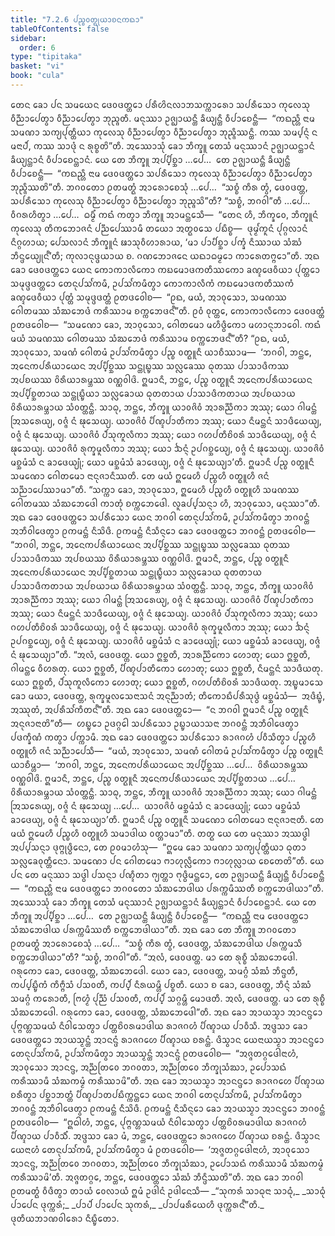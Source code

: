 ```yaml
---
title: "7.2.6 ᨸᨬ᩠ᨧᩅᨲ᩠ᨳᩩᨿᩣᨧᨶᨠᨳᩣ"
tableOfContents: false
sidebar:
  order: 6
type: "tipitaka"
basket: "vi"
book: "cula"
---
```



<DynamicBreadcrumb />

<Division number="343" book="cula">

<Paragraph number="1558" book="cula">
ᨲᩮᨶ ᨡᩮᩣ ᨸᨶ ᩈᨾᨿᩮᨶ ᨴᩮᩅᨴᨲ᩠ᨲᩮᩣ ᨸᩁᩥᩉᩦᨶᩃᩣᨽᩈᨠ᩠ᨠᩣᩁᩮᩣ ᩈᨸᩁᩥᩈᩮᩣ ᨠᩩᩃᩮᩈᩩ ᩅᩥᨬ᩠ᨬᩣᨸᩮᨲ᩠ᩅᩣ ᩅᩥᨬ᩠ᨬᩣᨸᩮᨲ᩠ᩅᩣ ᨽᩩᨬ᩠ᨩᨲᩥ. ᨾᨶᩩᩔᩣ ᩏᨩ᩠ᨫᩣᨿᨶ᩠ᨲᩥ ᨡᩥᨿ᩠ᨿᨶ᩠ᨲᩥ ᩅᩥᨸᩣᨧᩮᨶ᩠ᨲᩥ—  “ᨠᨳᨬ᩠ᩉᩥ ᨶᩣᨾ ᩈᨾᨱᩣ ᩈᨠ᩠ᨿᨸᩩᨲ᩠ᨲᩥᨿᩣ ᨠᩩᩃᩮᩈᩩ ᩅᩥᨬ᩠ᨬᩣᨸᩮᨲ᩠ᩅᩣ ᩅᩥᨬ᩠ᨬᩣᨸᩮᨲ᩠ᩅᩣ ᨽᩩᨬ᩠ᨩᩥᩔᨶ᩠ᨲᩥ. ᨠᩔ ᩈᨾ᩠ᨸᨶ᩠ᨶᩴ ᨶ ᨾᨶᩣᨸᩴ, ᨠᩔ ᩈᩣᨴᩩᩴ ᨶ ᩁᩩᨧ᩠ᨧᨲᩦ”ᨲᩥ. ᩋᩔᩮᩣᩈᩩᩴ ᨡᩮᩣ ᨽᩥᨠ᩠ᨡᩪ ᨲᩮᩈᩴ ᨾᨶᩩᩔᩣᨶᩴ ᩏᨩ᩠ᨫᩣᨿᨶ᩠ᨲᩣᨶᩴ ᨡᩥᨿ᩠ᨿᨶ᩠ᨲᩣᨶᩴ ᩅᩥᨸᩣᨧᩮᨶ᩠ᨲᩣᨶᩴ. ᨿᩮ ᨲᩮ ᨽᩥᨠ᩠ᨡᩪ ᩋᨸ᩠ᨸᩥᨧ᩠ᨨᩣ …ᨸᩮ…  ᨲᩮ ᩏᨩ᩠ᨫᩣᨿᨶ᩠ᨲᩥ ᨡᩥᨿ᩠ᨿᨶ᩠ᨲᩥ ᩅᩥᨸᩣᨧᩮᨶ᩠ᨲᩥ—  “ᨠᨳᨬ᩠ᩉᩥ ᨶᩣᨾ ᨴᩮᩅᨴᨲ᩠ᨲᩮᩣ ᩈᨸᩁᩥᩈᩮᩣ ᨠᩩᩃᩮᩈᩩ ᩅᩥᨬ᩠ᨬᩣᨸᩮᨲ᩠ᩅᩣ ᩅᩥᨬ᩠ᨬᩣᨸᩮᨲ᩠ᩅᩣ ᨽᩩᨬ᩠ᨩᩥᩔᨲᩦ”ᨲᩥ. ᨽᨣᩅᨲᩮᩣ ᩑᨲᨾᨲ᩠ᨳᩴ ᩋᩣᩁᩮᩣᨧᩮᩈᩩᩴ …ᨸᩮ…  “ᩈᨧ᩠ᨧᩴ ᨠᩥᩁ ᨲ᩠ᩅᩴ, ᨴᩮᩅᨴᨲ᩠ᨲ, ᩈᨸᩁᩥᩈᩮᩣ ᨠᩩᩃᩮᩈᩩ ᩅᩥᨬ᩠ᨬᩣᨸᩮᨲ᩠ᩅᩣ ᩅᩥᨬ᩠ᨬᩣᨸᩮᨲ᩠ᩅᩣ ᨽᩩᨬ᩠ᨩᩈᩦ”ᨲᩥ? “ᩈᨧ᩠ᨧᩴ, ᨽᨣᩅᩤ”ᨲᩥ …ᨸᩮ…  ᩅᩥᨣᩁᩉᩥᨲ᩠ᩅᩣ …ᨸᩮ…  ᨵᨾ᩠ᨾᩥᩴ ᨠᨳᩴ ᨠᨲ᩠ᩅᩣ ᨽᩥᨠ᩠ᨡᩪ ᩋᩣᨾᨶ᩠ᨲᩮᩈᩥ—  “ᨲᩮᨶ ᩉᩥ, ᨽᩥᨠ᩠ᨡᩅᩮ, ᨽᩥᨠ᩠ᨡᩪᨶᩴ ᨠᩩᩃᩮᩈᩩ ᨲᩥᨠᨽᩮᩣᨩᨶᩴ ᨸᨬ᩠ᨬᨸᩮᩔᩣᨾᩥ ᨲᨿᩮᩣ ᩋᨲ᩠ᨳᩅᩈᩮ ᨸᨭᩥᨧ᩠ᨧ—  ᨴᩩᨾ᩠ᨾᩘᨠᩪᨶᩴ ᨸᩩᨣ᩠ᨣᩃᩣᨶᩴ ᨶᩥᨣ᩠ᨣᩉᩣᨿ; ᨸᩮᩈᩃᩣᨶᩴ ᨽᩥᨠ᩠ᨡᩪᨶᩴ ᨹᩣᩈᩩᩅᩥᩉᩣᩁᩣᨿ, ‘ᨾᩣ ᨸᩣᨸᩥᨧ᩠ᨨᩣ ᨸᨠ᩠ᨡᩴ ᨶᩥᩔᩣᨿ ᩈᩴᨥᩴ ᨽᩥᨶ᩠ᨴᩮᨿ᩠ᨿᩩᨶ᩺’ᨲᩥ; ᨠᩩᩃᩣᨶᩩᨴ᩠ᨴᨿᩣᨿ ᨧ. ᨣᨱᨽᩮᩣᨩᨶᩮ ᨿᨳᩣᨵᨾ᩠ᨾᩮᩣ ᨠᩣᩁᩮᨲᨻ᩠ᨻᩮᩣ”ᨲᩥ.
</Paragraph>

<Paragraph number="1559" book="cula">
ᩋᨳ ᨡᩮᩣ ᨴᩮᩅᨴᨲ᩠ᨲᩮᩣ ᨿᩮᨶ ᨠᩮᩣᨠᩣᩃᩥᨠᩮᩣ ᨠᨭᨾᩮᩣᨴᨠᨲᩥᩔᨠᩮᩣ ᨡᨱ᩠ᨯᨴᩮᩅᩥᨿᩣ ᨸᩩᨲ᩠ᨲᩮᩣ ᩈᨾᩩᨴ᩠ᨴᨴᨲ᩠ᨲᩮᩣ ᨲᩮᨶᩩᨸᩈᩘᨠᨾᩥ, ᩏᨸᩈᩘᨠᨾᩥᨲ᩠ᩅᩣ ᨠᩮᩣᨠᩣᩃᩥᨠᩴ ᨠᨭᨾᩮᩣᨴᨠᨲᩥᩔᨠᩴ ᨡᨱ᩠ᨯᨴᩮᩅᩥᨿᩣ ᨸᩩᨲ᩠ᨲᩴ ᩈᨾᩩᨴ᩠ᨴᨴᨲ᩠ᨲᩴ ᩑᨲᨴᩅᩮᩤᨧ—  “ᩑᨳ, ᨾᨿᩴ, ᩋᩣᩅᩩᩈᩮᩣ, ᩈᨾᨱᩔ ᨣᩮᩤᨲᨾᩔ ᩈᩴᨥᨽᩮᨴᩴ ᨠᩁᩥᩔᩣᨾ ᨧᨠ᩠ᨠᨽᩮᨴᨶ᩺”ᨲᩥ. ᩑᩅᩴ ᩅᩩᨲ᩠ᨲᩮ, ᨠᩮᩣᨠᩣᩃᩥᨠᩮᩣ ᨴᩮᩅᨴᨲ᩠ᨲᩴ ᩑᨲᨴᩅᩮᩤᨧ—  “ᩈᨾᨱᩮᩣ ᨡᩮᩣ, ᩋᩣᩅᩩᩈᩮᩣ, ᨣᩮᩤᨲᨾᩮᩣ ᨾᩉᩥᨴ᩠ᨵᩥᨠᩮᩣ ᨾᩉᩣᨶᩩᨽᩣᩅᩮᩤ. ᨠᨳᩴ ᨾᨿᩴ ᩈᨾᨱᩔ ᨣᩮᩤᨲᨾᩔ ᩈᩴᨥᨽᩮᨴᩴ ᨠᩁᩥᩔᩣᨾ ᨧᨠ᩠ᨠᨽᩮᨴᨶ᩺”ᨲᩥ? “ᩑᨳ, ᨾᨿᩴ, ᩋᩣᩅᩩᩈᩮᩣ, ᩈᨾᨱᩴ ᨣᩮᩤᨲᨾᩴ ᩏᨸᩈᩘᨠᨾᩥᨲ᩠ᩅᩣ ᨸᨬ᩠ᨧ ᩅᨲ᩠ᨳᩪᨶᩥ ᨿᩣᨧᩥᩔᩣᨾ—  ‘ᨽᨣᩅᩤ, ᨽᨶ᩠ᨲᩮ, ᩋᨶᩮᨠᨸᩁᩥᨿᩣᨿᩮᨶ ᩋᨸ᩠ᨸᩥᨧ᩠ᨨᩔ ᩈᨶ᩠ᨲᩩᨭ᩠ᨮᩔ ᩈᩃᩖᩮᨡᩔ ᨵᩩᨲᩔ ᨸᩣᩈᩣᨴᩥᨠᩔ ᩋᨸᨧᨿᩔ ᩅᩦᩁᩥᨿᩣᩁᨾ᩠ᨽᩔ ᩅᨱ᩠ᨱᩅᩤᨴᩦ. ᩍᨾᩣᨶᩥ, ᨽᨶ᩠ᨲᩮ, ᨸᨬ᩠ᨧ ᩅᨲ᩠ᨳᩪᨶᩥ ᩋᨶᩮᨠᨸᩁᩥᨿᩣᨿᩮᨶ ᩋᨸ᩠ᨸᩥᨧ᩠ᨨᨲᩣᨿ ᩈᨶ᩠ᨲᩩᨭ᩠ᨮᩥᨿᩣ ᩈᩃᩖᩮᨡᩣᨿ ᨵᩩᨲᨲᩣᨿ ᨸᩣᩈᩣᨴᩥᨠᨲᩣᨿ ᩋᨸᨧᨿᩣᨿ ᩅᩦᩁᩥᨿᩣᩁᨾ᩠ᨽᩣᨿ ᩈᩴᩅᨲ᩠ᨲᨶ᩠ᨲᩥ. ᩈᩣᨵᩩ, ᨽᨶ᩠ᨲᩮ, ᨽᩥᨠ᩠ᨡᩪ ᨿᩣᩅᨩᩦᩅᩴ ᩋᩣᩁᨬ᩠ᨬᩥᨠᩣ ᩋᩔᩩ; ᨿᩮᩣ ᨣᩤᨾᨶ᩠ᨲᩴ ᩒᩈᩁᩮᨿ᩠ᨿ, ᩅᨩ᩠ᨩᩴ ᨶᩴ ᨹᩩᩈᩮᨿ᩠ᨿ. ᨿᩣᩅᨩᩦᩅᩴ ᨸᩥᨱ᩠ᨯᨸᩣᨲᩥᨠᩣ ᩋᩔᩩ; ᨿᩮᩣ ᨶᩥᨾᨶ᩠ᨲᨶᩴ ᩈᩣᨴᩥᨿᩮᨿ᩠ᨿ, ᩅᨩ᩠ᨩᩴ ᨶᩴ ᨹᩩᩈᩮᨿ᩠ᨿ. ᨿᩣᩅᨩᩦᩅᩴ ᨸᩴᩈᩩᨠᩪᩃᩥᨠᩣ ᩋᩔᩩ; ᨿᩮᩣ ᨣᩉᨸᨲᩥᨧᩦᩅᩁᩴ ᩈᩣᨴᩥᨿᩮᨿ᩠ᨿ, ᩅᨩ᩠ᨩᩴ ᨶᩴ ᨹᩩᩈᩮᨿ᩠ᨿ. ᨿᩣᩅᨩᩦᩅᩴ ᩁᩩᨠ᩠ᨡᨾᩪᩃᩥᨠᩣ ᩋᩔᩩ; ᨿᩮᩣ ᨨᨶ᩠ᨶᩴ ᩏᨸᨣᨧ᩠ᨨᩮᨿ᩠ᨿ, ᩅᨩ᩠ᨩᩴ ᨶᩴ ᨹᩩᩈᩮᨿ᩠ᨿ. ᨿᩣᩅᨩᩦᩅᩴ ᨾᨧ᩠ᨨᨾᩴᩈᩴ ᨶ ᨡᩣᨴᩮᨿ᩠ᨿᩩᩴ; ᨿᩮᩣ ᨾᨧ᩠ᨨᨾᩴᩈᩴ ᨡᩣᨴᩮᨿ᩠ᨿ, ᩅᨩ᩠ᨩᩴ ᨶᩴ ᨹᩩᩈᩮᨿ᩠ᨿᩣ’ᨲᩥ. ᩍᨾᩣᨶᩥ ᨸᨬ᩠ᨧ ᩅᨲ᩠ᨳᩪᨶᩥ ᩈᨾᨱᩮᩣ ᨣᩮᩤᨲᨾᩮᩣ ᨶᩣᨶᩩᨩᩣᨶᩥᩔᨲᩥ. ᨲᩮ ᨾᨿᩴ ᩍᨾᩮᩉᩥ ᨸᨬ᩠ᨧᩉᩥ ᩅᨲ᩠ᨳᩪᩉᩥ ᨩᨶᩴ ᩈᨬ᩠ᨬᩣᨸᩮᩔᩣᨾᩣ”ᨲᩥ. “ᩈᨠ᩠ᨠᩣ ᨡᩮᩣ, ᩋᩣᩅᩩᩈᩮᩣ, ᩍᨾᩮᩉᩥ ᨸᨬ᩠ᨧᩉᩥ ᩅᨲ᩠ᨳᩪᩉᩥ ᩈᨾᨱᩔ ᨣᩮᩤᨲᨾᩔ ᩈᩴᨥᨽᩮᨴᩮᩤ ᨠᩣᨲᩩᩴ ᨧᨠ᩠ᨠᨽᩮᨴᩮᩤ. ᩃᩪᨡᨸ᩠ᨸᩈᨶ᩠ᨶᩣ ᩉᩥ, ᩋᩣᩅᩩᩈᩮᩣ, ᨾᨶᩩᩔᩣ”ᨲᩥ.
</Paragraph>

<Paragraph number="1560" book="cula">
ᩋᨳ ᨡᩮᩣ ᨴᩮᩅᨴᨲ᩠ᨲᩮᩣ ᩈᨸᩁᩥᩈᩮᩣ ᨿᩮᨶ ᨽᨣᩅᩤ ᨲᩮᨶᩩᨸᩈᩘᨠᨾᩥ, ᩏᨸᩈᩘᨠᨾᩥᨲ᩠ᩅᩣ ᨽᨣᩅᨶ᩠ᨲᩴ ᩋᨽᩥᩅᩤᨴᩮᨲ᩠ᩅᩣ ᩑᨠᨾᨶ᩠ᨲᩴ ᨶᩥᩈᩦᨴᩥ. ᩑᨠᨾᨶ᩠ᨲᩴ ᨶᩥᩈᩥᨶ᩠ᨶᩮᩣ ᨡᩮᩣ ᨴᩮᩅᨴᨲ᩠ᨲᩮᩣ ᨽᨣᩅᨶ᩠ᨲᩴ ᩑᨲᨴᩅᩮᩤᨧ—  “ᨽᨣᩅᩤ, ᨽᨶ᩠ᨲᩮ, ᩋᨶᩮᨠᨸᩁᩥᨿᩣᨿᩮᨶ ᩋᨸ᩠ᨸᩥᨧ᩠ᨨᩔ ᩈᨶ᩠ᨲᩩᨭ᩠ᨮᩔ ᩈᩃᩖᩮᨡᩔ ᨵᩩᨲᩔ ᨸᩣᩈᩣᨴᩥᨠᩔ ᩋᨸᨧᨿᩔ ᩅᩦᩁᩥᨿᩣᩁᨾ᩠ᨽᩔ ᩅᨱ᩠ᨱᩅᩤᨴᩦ. ᩍᨾᩣᨶᩥ, ᨽᨶ᩠ᨲᩮ, ᨸᨬ᩠ᨧ ᩅᨲ᩠ᨳᩪᨶᩥ ᩋᨶᩮᨠᨸᩁᩥᨿᩣᨿᩮᨶ ᩋᨸ᩠ᨸᩥᨧ᩠ᨨᨲᩣᨿ ᩈᨶ᩠ᨲᩩᨭ᩠ᨮᩥᨿᩣ ᩈᩃᩖᩮᨡᩣᨿ ᨵᩩᨲᨲᩣᨿ ᨸᩣᩈᩣᨴᩥᨠᨲᩣᨿ ᩋᨸᨧᨿᩣᨿ ᩅᩦᩁᩥᨿᩣᩁᨾ᩠ᨽᩣᨿ ᩈᩴᩅᨲ᩠ᨲᨶ᩠ᨲᩥ. ᩈᩣᨵᩩ, ᨽᨶ᩠ᨲᩮ, ᨽᩥᨠ᩠ᨡᩪ ᨿᩣᩅᨩᩦᩅᩴ ᩋᩣᩁᨬ᩠ᨬᩥᨠᩣ ᩋᩔᩩ; ᨿᩮᩣ ᨣᩤᨾᨶ᩠ᨲᩴ ᩒᩈᩁᩮᨿ᩠ᨿ, ᩅᨩ᩠ᨩᩴ ᨶᩴ ᨹᩩᩈᩮᨿ᩠ᨿ. ᨿᩣᩅᨩᩦᩅᩴ ᨸᩥᨱ᩠ᨯᨸᩣᨲᩥᨠᩣ ᩋᩔᩩ; ᨿᩮᩣ ᨶᩥᨾᨶ᩠ᨲᨶᩴ ᩈᩣᨴᩥᨿᩮᨿ᩠ᨿ, ᩅᨩ᩠ᨩᩴ ᨶᩴ ᨹᩩᩈᩮᨿ᩠ᨿ. ᨿᩣᩅᨩᩦᩅᩴ ᨸᩴᩈᩩᨠᩪᩃᩥᨠᩣ ᩋᩔᩩ; ᨿᩮᩣ ᨣᩉᨸᨲᩥᨧᩦᩅᩁᩴ ᩈᩣᨴᩥᨿᩮᨿ᩠ᨿ, ᩅᨩ᩠ᨩᩴ ᨶᩴ ᨹᩩᩈᩮᨿ᩠ᨿ. ᨿᩣᩅᨩᩦᩅᩴ ᩁᩩᨠ᩠ᨡᨾᩪᩃᩥᨠᩣ ᩋᩔᩩ; ᨿᩮᩣ ᨨᨶ᩠ᨶᩴ ᩏᨸᨣᨧ᩠ᨨᩮᨿ᩠ᨿ, ᩅᨩ᩠ᨩᩴ ᨶᩴ ᨹᩩᩈᩮᨿ᩠ᨿ. ᨿᩣᩅᨩᩦᩅᩴ ᨾᨧ᩠ᨨᨾᩴᩈᩴ ᨶ ᨡᩣᨴᩮᨿ᩠ᨿᩩᩴ; ᨿᩮᩣ ᨾᨧ᩠ᨨᨾᩴᩈᩴ ᨡᩣᨴᩮᨿ᩠ᨿ, ᩅᨩ᩠ᨩᩴ ᨶᩴ ᨹᩩᩈᩮᨿ᩠ᨿᩣ”ᨲᩥ. “ᩋᩃᩴ, ᨴᩮᩅᨴᨲ᩠ᨲ. ᨿᩮᩣ ᩍᨧ᩠ᨨᨲᩥ, ᩋᩣᩁᨬ᩠ᨬᩥᨠᩮᩣ ᩉᩮᩣᨲᩩ; ᨿᩮᩣ ᩍᨧ᩠ᨨᨲᩥ, ᨣᩤᨾᨶ᩠ᨲᩮ ᩅᩥᩉᩁᨲᩩ. ᨿᩮᩣ ᩍᨧ᩠ᨨᨲᩥ, ᨸᩥᨱ᩠ᨯᨸᩣᨲᩥᨠᩮᩣ ᩉᩮᩣᨲᩩ; ᨿᩮᩣ ᩍᨧ᩠ᨨᨲᩥ, ᨶᩥᨾᨶ᩠ᨲᨶᩴ ᩈᩣᨴᩥᨿᨲᩩ. ᨿᩮᩣ ᩍᨧ᩠ᨨᨲᩥ, ᨸᩴᩈᩩᨠᩪᩃᩥᨠᩮᩣ ᩉᩮᩣᨲᩩ; ᨿᩮᩣ ᩍᨧ᩠ᨨᨲᩥ, ᨣᩉᨸᨲᩥᨧᩦᩅᩁᩴ ᩈᩣᨴᩥᨿᨲᩩ. ᩋᨭ᩠ᨮᨾᩣᩈᩮ ᨡᩮᩣ ᨾᨿᩣ, ᨴᩮᩅᨴᨲ᩠ᨲ, ᩁᩩᨠ᩠ᨡᨾᩪᩃᩈᩮᨶᩣᩈᨶᩴ ᩋᨶᩩᨬ᩠ᨬᩣᨲᩴ; ᨲᩥᨠᩮᩣᨭᩥᨸᩁᩥᩈᩩᨴ᩠ᨵᩴ ᨾᨧ᩠ᨨᨾᩴᩈᩴ—  ᩋᨴᩥᨭ᩠ᨮᩴ, ᩋᩔᩩᨲᩴ, ᩋᨸᩁᩥᩈᩘᨠᩥᨲᨶ᩺”ᨲᩥ. ᩋᨳ ᨡᩮᩣ ᨴᩮᩅᨴᨲ᩠ᨲᩮᩣ—  “ᨶ ᨽᨣᩅᩤ ᩍᨾᩣᨶᩥ ᨸᨬ᩠ᨧ ᩅᨲ᩠ᨳᩪᨶᩥ ᩋᨶᩩᨩᩣᨶᩣᨲᩦ”ᨲᩥ—  ᩉᨭ᩠ᨮᩮᩣ ᩏᨴᨣ᩠ᨣᩮᩤ ᩈᨸᩁᩥᩈᩮᩣ ᩏᨭ᩠ᨮᩣᨿᩣᩈᨶᩣ ᨽᨣᩅᨶ᩠ᨲᩴ ᩋᨽᩥᩅᩤᨴᩮᨲ᩠ᩅᩣ ᨸᨴᨠ᩠ᨡᩥᨱᩴ ᨠᨲ᩠ᩅᩣ ᨸᨠ᩠ᨠᩣᨾᩥ.
</Paragraph>

<Paragraph number="1561" book="cula">
ᩋᨳ ᨡᩮᩣ ᨴᩮᩅᨴᨲ᩠ᨲᩮᩣ ᩈᨸᩁᩥᩈᩮᩣ ᩁᩣᨩᨣᩉᩴ ᨸᩅᩥᩈᩥᨲ᩠ᩅᩣ ᨸᨬ᩠ᨧᩉᩥ ᩅᨲ᩠ᨳᩪᩉᩥ ᨩᨶᩴ ᩈᨬ᩠ᨬᩣᨸᩮᩈᩥ—  “ᨾᨿᩴ, ᩋᩣᩅᩩᩈᩮᩣ, ᩈᨾᨱᩴ ᨣᩮᩤᨲᨾᩴ ᩏᨸᩈᩘᨠᨾᩥᨲ᩠ᩅᩣ ᨸᨬ᩠ᨧ ᩅᨲ᩠ᨳᩪᨶᩥ ᨿᩣᨧᩥᨾ᩠ᩉᩣ—  ‘ᨽᨣᩅᩤ, ᨽᨶ᩠ᨲᩮ, ᩋᨶᩮᨠᨸᩁᩥᨿᩣᨿᩮᨶ ᩋᨸ᩠ᨸᩥᨧ᩠ᨨᩔ …ᨸᩮ…  ᩅᩦᩁᩥᨿᩣᩁᨾ᩠ᨽᩔ ᩅᨱ᩠ᨱᩅᩤᨴᩦ. ᩍᨾᩣᨶᩥ, ᨽᨶ᩠ᨲᩮ, ᨸᨬ᩠ᨧ ᩅᨲ᩠ᨳᩪᨶᩥ ᩋᨶᩮᨠᨸᩁᩥᨿᩣᨿᩮᨶ ᩋᨸ᩠ᨸᩥᨧ᩠ᨨᨲᩣᨿ …ᨸᩮ…  ᩅᩦᩁᩥᨿᩣᩁᨾ᩠ᨽᩣᨿ ᩈᩴᩅᨲ᩠ᨲᨶ᩠ᨲᩥ. ᩈᩣᨵᩩ, ᨽᨶ᩠ᨲᩮ, ᨽᩥᨠ᩠ᨡᩪ ᨿᩣᩅᨩᩦᩅᩴ ᩋᩣᩁᨬ᩠ᨬᩥᨠᩣ ᩋᩔᩩ; ᨿᩮᩣ ᨣᩤᨾᨶ᩠ᨲᩴ ᩒᩈᩁᩮᨿ᩠ᨿ, ᩅᨩ᩠ᨩᩴ ᨶᩴ ᨹᩩᩈᩮᨿ᩠ᨿ …ᨸᩮ…  ᨿᩣᩅᨩᩦᩅᩴ ᨾᨧ᩠ᨨᨾᩴᩈᩴ ᨶ ᨡᩣᨴᩮᨿ᩠ᨿᩩᩴ; ᨿᩮᩣ ᨾᨧ᩠ᨨᨾᩴᩈᩴ ᨡᩣᨴᩮᨿ᩠ᨿ, ᩅᨩ᩠ᨩᩴ ᨶᩴ ᨹᩩᩈᩮᨿ᩠ᨿᩣ’ᨲᩥ. ᩍᨾᩣᨶᩥ ᨸᨬ᩠ᨧ ᩅᨲ᩠ᨳᩪᨶᩥ ᩈᨾᨱᩮᩣ ᨣᩮᩤᨲᨾᩮᩣ ᨶᩣᨶᩩᨩᩣᨶᩣᨲᩥ. ᨲᩮ ᨾᨿᩴ ᩍᨾᩮᩉᩥ ᨸᨬ᩠ᨧᩉᩥ ᩅᨲ᩠ᨳᩪᩉᩥ ᩈᨾᩣᨴᩤᨿ ᩅᨲ᩠ᨲᩣᨾᩣ”ᨲᩥ.
</Paragraph>

<Paragraph number="1562" book="cula">
ᨲᨲ᩠ᨳ ᨿᩮ ᨲᩮ ᨾᨶᩩᩔᩣ ᩋᩔᨴ᩠ᨵᩤ ᩋᨸ᩠ᨸᩈᨶ᩠ᨶᩣ ᨴᩩᨻ᩠ᨻᩩᨴ᩠ᨵᩥᨶᩮᩣ, ᨲᩮ ᩑᩅᨾᩣᩉᩴᩈᩩ—  “ᩍᨾᩮ ᨡᩮᩣ ᩈᨾᨱᩣ ᩈᨠ᩠ᨿᨸᩩᨲ᩠ᨲᩥᨿᩣ ᨵᩩᨲᩣ ᩈᩃᩖᩮᨡᩅᩩᨲ᩠ᨲᩥᨶᩮᩣ. ᩈᨾᨱᩮᩣ ᨸᨶ ᨣᩮᩤᨲᨾᩮᩣ ᨻᩣᩉᩩᩃᩖᩥᨠᩮᩣ ᨻᩣᩉᩩᩃᩖᩣᨿ ᨧᩮᨲᩮᨲᩦ”ᨲᩥ. ᨿᩮ ᨸᨶ ᨲᩮ ᨾᨶᩩᩔᩣ ᩈᨴ᩠ᨵᩤ ᨸᩈᨶ᩠ᨶᩣ ᨸᨱ᩠ᨯᩥᨲᩣ ᨻ᩠ᨿᨲ᩠ᨲᩣ ᨻᩩᨴ᩠ᨵᩥᨾᨶ᩠ᨲᩮᩣ, ᨲᩮ ᩏᨩ᩠ᨫᩣᨿᨶ᩠ᨲᩥ ᨡᩥᨿ᩠ᨿᨶ᩠ᨲᩥ ᩅᩥᨸᩣᨧᩮᨶ᩠ᨲᩥ—  “ᨠᨳᨬ᩠ᩉᩥ ᨶᩣᨾ ᨴᩮᩅᨴᨲ᩠ᨲᩮᩣ ᨽᨣᩅᨲᩮᩣ ᩈᩴᨥᨽᩮᨴᩤᨿ ᨸᩁᨠ᩠ᨠᨾᩥᩔᨲᩥ ᨧᨠ᩠ᨠᨽᩮᨴᩤᨿᩣ”ᨲᩥ.
</Paragraph>

<Paragraph number="1563" book="cula">
ᩋᩔᩮᩣᩈᩩᩴ ᨡᩮᩣ ᨽᩥᨠ᩠ᨡᩪ ᨲᩮᩈᩴ ᨾᨶᩩᩔᩣᨶᩴ ᩏᨩ᩠ᨫᩣᨿᨶ᩠ᨲᩣᨶᩴ ᨡᩥᨿ᩠ᨿᨶ᩠ᨲᩣᨶᩴ ᩅᩥᨸᩣᨧᩮᨶ᩠ᨲᩣᨶᩴ. ᨿᩮ ᨲᩮ ᨽᩥᨠ᩠ᨡᩪ ᩋᨸ᩠ᨸᩥᨧ᩠ᨨᩣ …ᨸᩮ…  ᨲᩮ ᩏᨩ᩠ᨫᩣᨿᨶ᩠ᨲᩥ ᨡᩥᨿ᩠ᨿᨶ᩠ᨲᩥ ᩅᩥᨸᩣᨧᩮᨶ᩠ᨲᩥ—  “ᨠᨳᨬ᩠ᩉᩥ ᨶᩣᨾ ᨴᩮᩅᨴᨲ᩠ᨲᩮᩣ ᩈᩴᨥᨽᩮᨴᩤᨿ ᨸᩁᨠ᩠ᨠᨾᩥᩔᨲᩥ ᨧᨠ᩠ᨠᨽᩮᨴᩤᨿᩣ”ᨲᩥ.
</Paragraph>

<Paragraph number="1564" book="cula">
ᩋᨳ ᨡᩮᩣ ᨲᩮ ᨽᩥᨠ᩠ᨡᩪ ᨽᨣᩅᨲᩮᩣ ᩑᨲᨾᨲ᩠ᨳᩴ ᩋᩣᩁᩮᩣᨧᩮᩈᩩᩴ …ᨸᩮ…  “ᩈᨧ᩠ᨧᩴ ᨠᩥᩁ ᨲ᩠ᩅᩴ, ᨴᩮᩅᨴᨲ᩠ᨲ, ᩈᩴᨥᨽᩮᨴᩤᨿ ᨸᩁᨠ᩠ᨠᨾᩈᩥ ᨧᨠ᩠ᨠᨽᩮᨴᩤᨿᩣ”ᨲᩥ? “ᩈᨧ᩠ᨧᩴ, ᨽᨣᩅᩤ”ᨲᩥ. “ᩋᩃᩴ, ᨴᩮᩅᨴᨲ᩠ᨲ. ᨾᩣ ᨲᩮ ᩁᩩᨧ᩠ᨧᩥ ᩈᩴᨥᨽᩮᨴᩮᩤ. ᨣᩁᩩᨠᩮᩣ ᨡᩮᩣ, ᨴᩮᩅᨴᨲ᩠ᨲ, ᩈᩴᨥᨽᩮᨴᩮᩤ. ᨿᩮᩣ ᨡᩮᩣ, ᨴᩮᩅᨴᨲ᩠ᨲ, ᩈᨾᨣ᩠ᨣᩴ ᩈᩴᨥᩴ ᨽᩥᨶ᩠ᨴᨲᩥ, ᨠᨸ᩠ᨸᨭ᩠ᨮᩥᨠᩴ ᨠᩥᨻ᩠ᨻᩥᩈᩴ ᨸᩈᩅᨲᩥ, ᨠᨸ᩠ᨸᩴ ᨶᩥᩁᨿᨾ᩠ᩉᩥ ᨸᨧ᩠ᨧᨲᩥ. ᨿᩮᩣ ᨧ ᨡᩮᩣ, ᨴᩮᩅᨴᨲ᩠ᨲ, ᨽᩥᨶ᩠ᨶᩴ ᩈᩴᨥᩴ ᩈᨾᨣ᩠ᨣᩴ ᨠᩁᩮᩣᨲᩥ, ᨻᩕᩉ᩠ᨾᩴ ᨸᩩᨬ᩠ᨬᩴ ᨸᩈᩅᨲᩥ, ᨠᨸ᩠ᨸᩴ ᩈᨣ᩠ᨣᨾ᩠ᩉᩥ ᨾᩮᩣᨴᨲᩥ. ᩋᩃᩴ, ᨴᩮᩅᨴᨲ᩠ᨲ. ᨾᩣ ᨲᩮ ᩁᩩᨧ᩠ᨧᩥ ᩈᩴᨥᨽᩮᨴᩮᩤ. ᨣᩁᩩᨠᩮᩣ ᨡᩮᩣ, ᨴᩮᩅᨴᨲ᩠ᨲ, ᩈᩴᨥᨽᩮᨴᩮᩤ”ᨲᩥ.
</Paragraph>

<Paragraph number="1565" book="cula">
ᩋᨳ ᨡᩮᩣ ᩋᩣᨿᩈ᩠ᨾᩣ ᩋᩣᨶᨶ᩠ᨴᩮᩣ ᨸᩩᨻ᩠ᨻᨱ᩠ᩉᩈᨾᨿᩴ ᨶᩥᩅᩤᩈᩮᨲ᩠ᩅᩣ ᨸᨲ᩠ᨲᨧᩦᩅᩁᨾᩣᨴᩤᨿ ᩁᩣᨩᨣᩉᩴ ᨸᩥᨱ᩠ᨯᩣᨿ ᨸᩣᩅᩥᩈᩥ. ᩋᨴ᩠ᨴᩈᩣ ᨡᩮᩣ ᨴᩮᩅᨴᨲ᩠ᨲᩮᩣ ᩋᩣᨿᩈ᩠ᨾᨶ᩠ᨲᩴ ᩋᩣᨶᨶ᩠ᨴᩴ ᩁᩣᨩᨣᩉᩮ ᨸᩥᨱ᩠ᨯᩣᨿ ᨧᩁᨶ᩠ᨲᩴ. ᨴᩥᩈ᩠ᩅᩣᨶ ᨿᩮᨶᩣᨿᩈ᩠ᨾᩣ ᩋᩣᨶᨶ᩠ᨴᩮᩣ ᨲᩮᨶᩩᨸᩈᩘᨠᨾᩥ, ᩏᨸᩈᩘᨠᨾᩥᨲ᩠ᩅᩣ ᩋᩣᨿᩈ᩠ᨾᨶ᩠ᨲᩴ ᩋᩣᨶᨶ᩠ᨴᩴ ᩑᨲᨴᩅᩮᩤᨧ—  “ᩋᨩ᩠ᨩᨲᨣ᩠ᨣᩮᨴᩤᨶᩣᩉᩴ, ᩋᩣᩅᩩᩈᩮᩣ ᩋᩣᨶᨶ᩠ᨴ, ᩋᨬ᩠ᨬᨲᩕᩮᩅ ᨽᨣᩅᨲᩣ, ᩋᨬ᩠ᨬᨲᩕᩮᩅ ᨽᩥᨠ᩠ᨡᩩᩈᩴᨥᩣ, ᩏᨸᩮᩣᩈᨳᩴ ᨠᩁᩥᩔᩣᨾᩥ ᩈᩴᨥᨠᨾ᩠ᨾᩴ ᨠᩁᩥᩔᩣᨾᩦ”ᨲᩥ.
</Paragraph>

<Paragraph number="1566" book="cula">
ᩋᨳ ᨡᩮᩣ ᩋᩣᨿᩈ᩠ᨾᩣ ᩋᩣᨶᨶ᩠ᨴᩮᩣ ᩁᩣᨩᨣᩉᩮ ᨸᩥᨱ᩠ᨯᩣᨿ ᨧᩁᩥᨲ᩠ᩅᩣ ᨸᨧ᩠ᨨᩣᨽᨲ᩠ᨲᩴ ᨸᩥᨱ᩠ᨯᨸᩣᨲᨸᨭᩥᨠ᩠ᨠᨶ᩠ᨲᩮᩣ ᨿᩮᨶ ᨽᨣᩅᩤ ᨲᩮᨶᩩᨸᩈᩘᨠᨾᩥ, ᩏᨸᩈᩘᨠᨾᩥᨲ᩠ᩅᩣ ᨽᨣᩅᨶ᩠ᨲᩴ ᩋᨽᩥᩅᩤᨴᩮᨲ᩠ᩅᩣ ᩑᨠᨾᨶ᩠ᨲᩴ ᨶᩥᩈᩦᨴᩥ. ᩑᨠᨾᨶ᩠ᨲᩴ ᨶᩥᩈᩥᨶ᩠ᨶᩮᩣ ᨡᩮᩣ ᩋᩣᨿᩈ᩠ᨾᩣ ᩋᩣᨶᨶ᩠ᨴᩮᩣ ᨽᨣᩅᨶ᩠ᨲᩴ ᩑᨲᨴᩅᩮᩤᨧ—  “ᩍᨵᩤᩉᩴ, ᨽᨶ᩠ᨲᩮ, ᨸᩩᨻ᩠ᨻᨱ᩠ᩉᩈᨾᨿᩴ ᨶᩥᩅᩤᩈᩮᨲ᩠ᩅᩣ ᨸᨲ᩠ᨲᨧᩦᩅᩁᨾᩣᨴᩤᨿ ᩁᩣᨩᨣᩉᩴ ᨸᩥᨱ᩠ᨯᩣᨿ ᨸᩣᩅᩥᩈᩥᩴ. ᩋᨴ᩠ᨴᩈᩣ ᨡᩮᩣ ᨾᩴ, ᨽᨶ᩠ᨲᩮ, ᨴᩮᩅᨴᨲ᩠ᨲᩮᩣ ᩁᩣᨩᨣᩉᩮ ᨸᩥᨱ᩠ᨯᩣᨿ ᨧᩁᨶ᩠ᨲᩴ. ᨴᩥᩈ᩠ᩅᩣᨶ ᨿᩮᨶᩣᩉᩴ ᨲᩮᨶᩩᨸᩈᩘᨠᨾᩥ, ᩏᨸᩈᩘᨠᨾᩥᨲ᩠ᩅᩣ ᨾᩴ ᩑᨲᨴᩅᩮᩤᨧ—  ‘ᩋᨩ᩠ᨩᨲᨣ᩠ᨣᩮᨴᩤᨶᩣᩉᩴ, ᩋᩣᩅᩩᩈᩮᩣ ᩋᩣᨶᨶ᩠ᨴ, ᩋᨬ᩠ᨬᨲᩕᩮᩅ ᨽᨣᩅᨲᩣ, ᩋᨬ᩠ᨬᨲᩕᩮᩅ ᨽᩥᨠ᩠ᨡᩩᩈᩴᨥᩣ, ᩏᨸᩮᩣᩈᨳᩴ ᨠᩁᩥᩔᩣᨾᩥ ᩈᩴᨥᨠᨾ᩠ᨾᩴ ᨠᩁᩥᩔᩣᨾᩦ’ᨲᩥ. ᩋᨩ᩠ᨩᨲᨣ᩠ᨣᩮ, ᨽᨶ᩠ᨲᩮ, ᨴᩮᩅᨴᨲ᩠ᨲᩮᩣ ᩈᩴᨥᩴ ᨽᩥᨶ᩠ᨴᩥᩔᨲᩦ”ᨲᩥ. ᩋᨳ ᨡᩮᩣ ᨽᨣᩅᩤ ᩑᨲᨾᨲ᩠ᨳᩴ ᩅᩥᨴᩥᨲ᩠ᩅᩣ ᨲᩣᨿᩴ ᩅᩮᩃᩣᨿᩴ ᩍᨾᩴ ᩏᨴᩤᨶᩴ ᩏᨴᩤᨶᩮᩈᩥ—
</Paragraph>

<Paragraph number="1567" type="verses" book="cula">
_“ᩈᩩᨠᩁᩴ ᩈᩣᨵᩩᨶᩣ ᩈᩣᨵᩩᩴ,_  
_ᩈᩣᨵᩩᩴ ᨸᩣᨸᩮᨶ ᨴᩩᨠ᩠ᨠᩁᩴ;_  
_ᨸᩣᨸᩴ ᨸᩣᨸᩮᨶ ᩈᩩᨠᩁᩴ,_  
_ᨸᩣᨸᨾᩁᩥᨿᩮᩉᩥ ᨴᩩᨠ᩠ᨠᩁᨶ᩺”ᨲᩥ._  


</Paragraph>
</Division>

<Paragraph number="1568" type="center" book="cula">
ᨴᩩᨲᩥᨿᨽᩣᨱᩅᩤᩁᩮᩣ ᨶᩥᨭ᩠ᨮᩥᨲᩮᩣ.
</Paragraph>